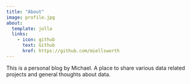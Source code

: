```yaml
---
title: "About"
image: profile.jpg
about:
  template: jolla
  links:
    - icon: github
      text: Github
      href: https://github.com/miellsworth
---
```


This is a personal blog by Michael. A place to share various data related projects and general thoughts about data.
